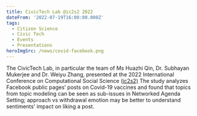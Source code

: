 ```yaml
---
title: CivicTech Lab @ic2s2 2022
dateFrom: '2022-07-19T16:00:00.000Z'
tags:
  - Citizen Science
  - Civic Tech
  - Events
  - Presentations
heroImgSrc: /news/covid-facebook.png
---
```


The CivicTech Lab, in particular the team of Ms Huazhi Qin, Dr. Subhayan Mukerjee and Dr. Weiyu Zhang, presented at the 2022 International Conference on Computational Social Science ([ic2s2)](https://twitter.com/hashtag/ic2s2?src=hashtag_click) The study analyzes Facebook public pages’ posts on Covid-19 vaccines and found that topics from topic modeling can be seen as sub-issues in Networked Agenda Setting; approach vs withdrawal emotion may be better to understand sentiments’ impact on liking a post.
